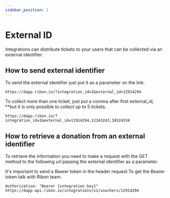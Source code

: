 ```yaml
---
sidebar_position: 1
---
```


# External ID

Integrations can distribute tickets to your users that can be collected via an external identifier.

## How to send external identifier

To send the external identifier just put it as a parameter on the link.

```
https://dapp.ribon.io/?integration_id=2&external_id=12914294
```

To collect more than one ticket, just put a comma after first external_id, \*\*but it is only possible to collect up to 5 tickets.

```
https://dapp.ribon.io/?integration_id=2&external_id=12914294,12343243,34524534
```

## How to retrieve a donation from an external identifier

To retrieve the information you need to make a request with the GET method to the following url passing the external identifier as a parameter.

It's important to send a Bearer token in the header request.To get the Bearer token talk with Ribon team.

```
Authorization: "Bearer {integration_key}"
https://dapp-api.ribon.io/integrations/v1/vouchers/12914294
```
